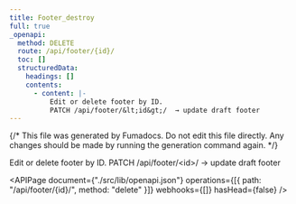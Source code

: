 ```yaml
---
title: Footer_destroy
full: true
_openapi:
  method: DELETE
  route: /api/footer/{id}/
  toc: []
  structuredData:
    headings: []
    contents:
      - content: |-
          Edit or delete footer by ID.
          PATCH /api/footer/&lt;id&gt;/  → update draft footer
---
```


{/* This file was generated by Fumadocs. Do not edit this file directly. Any changes should be made by running the generation command again. */}

Edit or delete footer by ID.
PATCH /api/footer/&lt;id&gt;/ → update draft footer

<APIPage
  document={"./src/lib/openapi.json"}
  operations={[{ path: "/api/footer/{id}/", method: "delete" }]}
  webhooks={[]}
  hasHead={false}
/>
